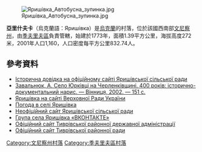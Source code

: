 [[Image:Яришівка_Автобусна_зупинка.jpg|right]]

{{coord|49|6|49|N|28|27|58|E|scale:30000|display=title}}

'''亞里什夫卡'''（烏克蘭語：Яришівка）是[[烏克蘭|烏克蘭]]的村落，位於該國西南部[[文尼察州|文尼察州]]，由[[季夫里夫區|季夫里夫區]]負責管轄，始建於1773年，面積1.39平方公里，海拔高度272米，2001年人口1,160，人口密度每平方公里832.74人。

==參考資料==
* [https://web.archive.org/web/20160304222028/http://yarishivka.tivrovrada.gov.ua/history/ Історична довідка на офіційному сайті [[Яришівська_сільська_рада_(Тиврівський_район)|Яришівської сільської ради]]]
* [http://ru.calameo.com/read/001666446b522770c069b [[Завальнюк_Анатолій_Пилипович|Завальнюк, А.]] [[Лани_(Тиврівський_район)|Село Юрківці]] на Черленківщині. 400 років: історично-документальний нарис. — Вінниця, 2002. — 151 с.]
* [https://web.archive.org/web/20141213011653/http://w1.c1.rada.gov.ua/pls/z7502/A005?rdat1=26.07.2009&rf7571=2996 Яришівка на сайті Верховної Ради України]
* [http://weather.in.ua/ua/vinnickaja/29619 Погода в селі Яришівка] {{Wayback|url=http://weather.in.ua/ua/vinnickaja/29619 |date=20111220072707 }}
* [http://rada.info/rada/04331573/ Неофіційний сайт [[Яришівська_сільська_рада_(Тиврівський_район)|Яришівської сільської ради]]]
* [https://vk.com/club16539028 Група села Яришівка «ВКОНТАКТЕ»]{{Wayback|url=http://rada.info/rada/04331573/ |date=20150521080437 }}
* [https://web.archive.org/web/20130613064716/http://rda.tivrovrada.org.ua/ Офіційний сайт Тиврівської районної державної адміністрації]
* [https://web.archive.org/web/20121212230551/http://rayon.tivrovrada.org.ua/ Офіційний сайт Тиврівської районної ради]

[[Category:文尼察州村落|Category:文尼察州村落]]
[[Category:季夫里夫區村落|Category:季夫里夫區村落]]


{{Vinnytsia-geo-stub}}